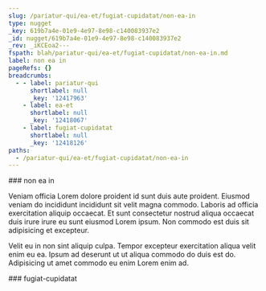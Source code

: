 ```yaml
---
slug: /pariatur-qui/ea-et/fugiat-cupidatat/non-ea-in
type: nugget
_key: 619b7a4e-01e9-4e97-8e98-c140083937e2
_id: nugget/619b7a4e-01e9-4e97-8e98-c140083937e2
_rev: _iKCEoa2---
fspath: blah/pariatur-qui/ea-et/fugiat-cupidatat/non-ea-in.md
label: non ea in
pageRefs: {}
breadcrumbs:
  - - label: pariatur-qui
      shortlabel: null
      _key: '12417963'
    - label: ea-et
      shortlabel: null
      _key: '12418067'
    - label: fugiat-cupidatat
      shortlabel: null
      _key: '12418126'
paths:
  - /pariatur-qui/ea-et/fugiat-cupidatat/non-ea-in
---
```


<NuggetArea>
<Nugget slug="/pariatur-qui/ea-et/fugiat-cupidatat/non-ea-in" type="nugget" _key="619b7a4e-01e9-4e97-8e98-c140083937e2" _id="nugget/619b7a4e-01e9-4e97-8e98-c140083937e2" _rev="_iKCEoa2---" fspath="blah/pariatur-qui/ea-et/fugiat-cupidatat/non-ea-in.md" label="non ea in" paths="/pariatur-qui/ea-et/fugiat-cupidatat/non-ea-in">
<NuggetBody>
### non ea in

Veniam officia Lorem dolore proident id sunt duis aute proident. Eiusmod veniam do incididunt incididunt sit velit magna commodo. Laboris ad officia exercitation aliquip occaecat. Et sunt consectetur nostrud aliqua occaecat duis irure irure eu sunt eiusmod Lorem ipsum. Non commodo est duis sit adipisicing et excepteur.

Velit eu in non sint aliquip culpa. Tempor excepteur exercitation aliqua velit enim eu ea. Ipsum ad deserunt ut ut aliqua commodo do duis est do. Adipisicing ut amet commodo eu enim Lorem enim ad.

</NuggetBody>
<Breadcrumbs>
<Crumbs>
<Crumb _key="12417963" label="pariatur-qui" /><Crumb _key="12418067" label="ea-et" /><Crumb _key="12418126" label="fugiat-cupidatat" />
</Crumbs>
</Breadcrumbs>
</Nugget>

<NuggetsInbound>
</NuggetsInbound>
<NuggetsOutbound>
</NuggetsOutbound>
</NuggetArea>
<PassagesInbound>
<Passage direction="inbound" type="passage" _key="12418126" _id="passage/12418126" _rev="_iKCEoay---" label="fugiat-cupidatat" passage="fugiat-cupidatat" fspath="blah/pariatur-qui/ea-et/fugiat-cupidatat" paths="/pariatur-qui/ea-et/fugiat-cupidatat" slug="/pariatur-qui/ea-et/fugiat-cupidatat">
<NuggetBody>
### fugiat-cupidatat

</NuggetBody>
<Breadcrumbs>
<Crumbs>
<Crumb _key="12417963" label="pariatur-qui" /><Crumb _key="12418067" label="ea-et" />
</Crumbs>
</Breadcrumbs>
</Passage>

</PassagesInbound>
<PassagesOutbound>
</PassagesOutbound>